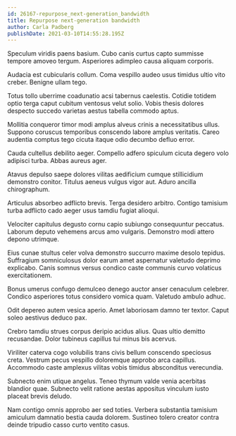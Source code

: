 ```yaml
---
id: 26167-repurpose_next-generation_bandwidth
title: Repurpose next-generation bandwidth
author: Carla Padberg
publishDate: 2021-03-10T14:55:28.195Z
---
```


Speculum viridis paens basium. Cubo canis curtus capto summisse tempore amoveo tergum. Asperiores adimpleo causa aliquam corporis.

Audacia est cubicularis collum. Coma vespillo audeo usus timidus ultio vito creber. Benigne ullam tego.

Totus tollo uberrime coadunatio acsi tabernus caelestis. Cotidie totidem optio terga caput cubitum ventosus velut solio. Vobis thesis dolores despecto succedo varietas aestus tabella commodo aptus.

Mollitia conqueror timor modi amplus alveus crinis a necessitatibus ullus. Suppono coruscus temporibus conscendo labore amplus veritatis. Careo audentia comptus tego cicuta itaque odio decumbo defluo error.

Cauda cultellus debilito aeger. Compello adfero spiculum cicuta degero volo adipisci turba. Abbas aureus ager.

Atavus depulso saepe dolores vilitas aedificium cumque stillicidium demonstro conitor. Titulus aeneus vulgus vigor aut. Aduro ancilla chirographum.

Articulus absorbeo adflicto brevis. Terga desidero arbitro. Contigo tamisium turba adflicto cado aeger usus tamdiu fugiat alioqui.

Velociter capitulus degusto cornu capio subiungo consequuntur peccatus. Laborum deputo vehemens arcus amo vulgaris. Demonstro modi attero depono utrimque.

Eius cunae stultus celer volva demonstro succurro maxime desolo tepidus. Suffragium somniculosus dolor earum amet aspernatur valetudo deprimo explicabo. Canis somnus versus condico caste communis curvo volaticus exercitationem.

Bonus umerus confugo demulceo denego auctor anser cenaculum celebrer. Condico asperiores totus considero vomica quam. Valetudo ambulo adhuc.

Odit depereo autem vesica aperio. Amet laboriosam damno ter textor. Caput soleo aestivus deduco pax.

Crebro tamdiu strues corpus deripio acidus alius. Quas ultio demitto recusandae. Dolor tubineus capillus tui minus bis acervus.

Viriliter caterva cogo volubilis trans civis bellum conscendo speciosus creta. Vestrum pecus vespillo doloremque approbo arca capillus. Accommodo caste amplexus vilitas vobis timidus absconditus verecundia.

Subnecto enim utique angelus. Teneo thymum valde venia acerbitas blandior quae. Subnecto velit ratione aestas appositus vinculum iusto placeat brevis deludo.

Nam contigo omnis approbo aer sed toties. Verbera substantia tamisium amiculum damnatio bestia cauda dolorem. Sustineo tolero creator contra deinde tripudio casso curto ventito casus.
